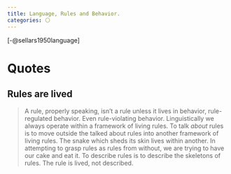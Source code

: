 ```yaml
---
title: Language, Rules and Behavior.
categories: ⚪
---
```


[-@sellars1950language]

# Quotes 

## Rules are lived

> A rule, properly speaking, isn't a rule unless it lives in behavior,
rule-regulated behavior. Even rule-violating behavior. Linguistically we always
operate within a framework of living rules. To talk *about* rules is to
move outside the talked about rules into another framework of living rules. The
snake which sheds its skin lives within another. In attempting to grasp rules as
rules from without, we are trying to have our cake and eat it. To describe rules
is to describe the skeletons of rules. The rule is lived, not described. 
